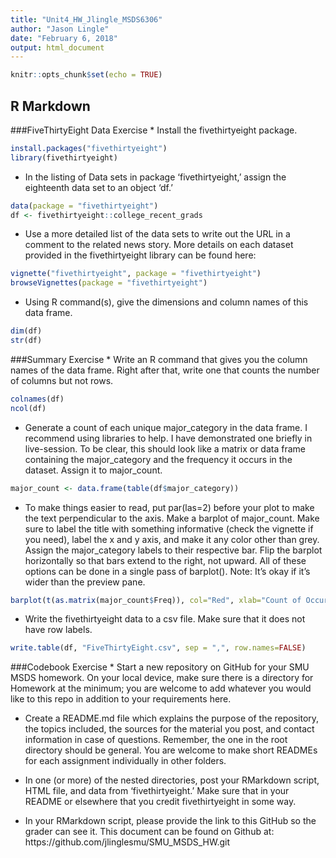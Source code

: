 ---
title: "Unit4_HW_Jlingle_MSDS6306"
author: "Jason Lingle"
date: "February 6, 2018"
output: html_document
---

```{r setup, include=FALSE}
knitr::opts_chunk$set(echo = TRUE)
```

## R Markdown

###FiveThirtyEight Data Exercise
* Install the fivethirtyeight package.

```{r,echo=TRUE}
install.packages("fivethirtyeight")
library(fivethirtyeight)
```

* In the listing of Data sets in package 'fivethirtyeight,' assign the eighteenth data set to an object 'df.'

```{r, echo=TRUE}
data(package = "fivethirtyeight")
df <- fivethirtyeight::college_recent_grads

```

* Use a more detailed list of the data sets to write out the URL in a comment to the related news story.
More details on each dataset provided in the fivethirtyeight library can be found here:

```{r, echo=TRUE}
vignette("fivethirtyeight", package = "fivethirtyeight")
browseVignettes(package = "fivethirtyeight")

```

* Using R command(s), give the dimensions and column names of this data frame.

```{r, echo=TRUE}
dim(df)
str(df)
```

###Summary Exercise
* Write an R command that gives you the column names of the data frame.  Right after that, write one that counts the number of columns but not rows.

```{r, echo=TRUE}
colnames(df)
ncol(df)

```

* Generate a count of each unique major_category in the data frame.  I recommend using libraries to help.  I have demonstrated one briefly in live-session.  To be clear, this should look like a matrix or data frame containing the major_category and the frequency it occurs in the dataset.  Assign it to major_count.

```{r, echo=TRUE}
major_count <- data.frame(table(df$major_category))
```

* To make things easier to read, put par(las=2) before your plot to make the text perpendicular to the axis.  Make a barplot of major_count.  Make sure to label the title with something informative (check the vignette if you need), label the x and y axis, and make it any color other than grey.  Assign the major_category labels to their respective bar.  Flip the barplot horizontally so that bars extend to the right, not upward.  All of these options can be done in a single pass of barplot(). Note: It's okay if it's wider than the preview pane.

```{r, echo=TRUE}
barplot(t(as.matrix(major_count$Freq)), col="Red", xlab="Count of Occurences per Major", ylab=major_count$Var1, axisnames=FALSE, horiz=TRUE, main="The Economic Guide To Picking A College Major", las=2)

```

* Write the fivethirtyeight data to a csv file.  Make sure that it does not have row labels.
```{r, echo=TRUE}
write.table(df, "FiveThirtyEight.csv", sep = ",", row.names=FALSE)
```

###Codebook Exercise
* Start a new repository on GitHub for your SMU MSDS homework.  On your local device, make sure there is a directory for Homework at the minimum; you are welcome to add whatever you would like to this repo in addition to your requirements here.

* Create a README.md file which explains the purpose of the repository, the topics included, the sources for the material you post, and contact information in case of questions. Remember, the one in the root directory should be general.  You are welcome to make short READMEs for each assignment individually in other folders.

* In one (or more) of the nested directories, post your RMarkdown script, HTML file, and data from 'fivethirtyeight.'  Make sure that in your README or elsewhere that you credit fivethirtyeight in some way.

* In your RMarkdown script, please provide the link to this GitHub so the grader can see it.
This document can be found on Github at:
https://github.com/jlinglesmu/SMU_MSDS_HW.git
